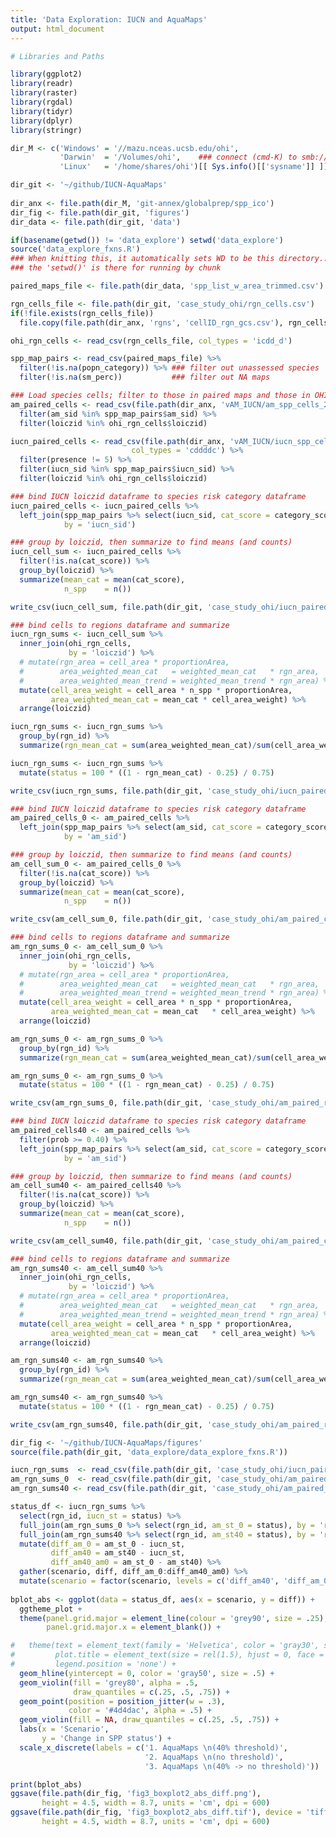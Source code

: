 ```yaml
---
title: 'Data Exploration: IUCN and AquaMaps'
output: html_document
---
```


```r

# Libraries and Paths

library(ggplot2)
library(readr)
library(raster)
library(rgdal)
library(tidyr)
library(dplyr)
library(stringr)

dir_M <- c('Windows' = '//mazu.nceas.ucsb.edu/ohi',
           'Darwin'  = '/Volumes/ohi',    ### connect (cmd-K) to smb://mazu/ohi
           'Linux'   = '/home/shares/ohi')[[ Sys.info()[['sysname']] ]]

dir_git <- '~/github/IUCN-AquaMaps'
  
dir_anx <- file.path(dir_M, 'git-annex/globalprep/spp_ico')
dir_fig <- file.path(dir_git, 'figures')
dir_data <- file.path(dir_git, 'data')

if(basename(getwd()) != 'data_explore') setwd('data_explore')
source('data_explore_fxns.R')
### When knitting this, it automatically sets WD to be this directory...
### the 'setwd()' is there for running by chunk
```


```r


paired_maps_file <- file.path(dir_data, 'spp_list_w_area_trimmed.csv')

rgn_cells_file <- file.path(dir_git, 'case_study_ohi/rgn_cells.csv')
if(!file.exists(rgn_cells_file)) 
  file.copy(file.path(dir_anx, 'rgns', 'cellID_rgn_gcs.csv'), rgn_cells_file)

ohi_rgn_cells <- read_csv(rgn_cells_file, col_types = 'icdd_d')

spp_map_pairs <- read_csv(paired_maps_file) %>%
  filter(!is.na(popn_category)) %>% ### filter out unassessed species
  filter(!is.na(sm_perc))           ### filter out NA maps

### Load species cells; filter to those in paired maps and those in OHI regions
am_paired_cells <- read_csv(file.path(dir_anx, 'vAM_IUCN/am_spp_cells_2015.csv')) %>%
  filter(am_sid %in% spp_map_pairs$am_sid) %>%
  filter(loiczid %in% ohi_rgn_cells$loiczid)

iucn_paired_cells <- read_csv(file.path(dir_anx, 'vAM_IUCN/iucn_spp_cells_2015.csv'),
                           col_types = 'cddddc') %>%
  filter(presence != 5) %>%
  filter(iucn_sid %in% spp_map_pairs$iucn_sid) %>%
  filter(loiczid %in% ohi_rgn_cells$loiczid)

```

``` r

### bind IUCN loiczid dataframe to species risk category dataframe
iucn_paired_cells <- iucn_paired_cells %>%
  left_join(spp_map_pairs %>% select(iucn_sid, cat_score = category_score),
            by = 'iucn_sid')

### group by loiczid, then summarize to find means (and counts)
iucn_cell_sum <- iucn_paired_cells %>%
  filter(!is.na(cat_score)) %>%
  group_by(loiczid) %>%
  summarize(mean_cat = mean(cat_score),
            n_spp    = n())

write_csv(iucn_cell_sum, file.path(dir_git, 'case_study_ohi/iucn_paired_cell_sum.csv'))

### bind cells to regions dataframe and summarize
iucn_rgn_sums <- iucn_cell_sum %>%
  inner_join(ohi_rgn_cells,
             by = 'loiczid') %>%
  # mutate(rgn_area = cell_area * proportionArea,
  #        area_weighted_mean_cat   = weighted_mean_cat   * rgn_area,
  #        area_weighted_mean_trend = weighted_mean_trend * rgn_area) %>%
  mutate(cell_area_weight = cell_area * n_spp * proportionArea,
         area_weighted_mean_cat = mean_cat * cell_area_weight) %>%
  arrange(loiczid)

iucn_rgn_sums <- iucn_rgn_sums %>%
  group_by(rgn_id) %>%
  summarize(rgn_mean_cat = sum(area_weighted_mean_cat)/sum(cell_area_weight))

iucn_rgn_sums <- iucn_rgn_sums %>%
  mutate(status = 100 * ((1 - rgn_mean_cat) - 0.25) / 0.75)

write_csv(iucn_rgn_sums, file.path(dir_git, 'case_study_ohi/iucn_paired_region_sums.csv'))

```

``` r

### bind IUCN loiczid dataframe to species risk category dataframe
am_paired_cells_0 <- am_paired_cells %>%
  left_join(spp_map_pairs %>% select(am_sid, cat_score = category_score),
            by = 'am_sid')

### group by loiczid, then summarize to find means (and counts)
am_cell_sum_0 <- am_paired_cells_0 %>%
  filter(!is.na(cat_score)) %>%
  group_by(loiczid) %>%
  summarize(mean_cat = mean(cat_score),
            n_spp    = n())

write_csv(am_cell_sum_0, file.path(dir_git, 'case_study_ohi/am_paired_cell_sum_0.csv'))

### bind cells to regions dataframe and summarize
am_rgn_sums_0 <- am_cell_sum_0 %>%
  inner_join(ohi_rgn_cells,
             by = 'loiczid') %>%
  # mutate(rgn_area = cell_area * proportionArea,
  #        area_weighted_mean_cat   = weighted_mean_cat   * rgn_area,
  #        area_weighted_mean_trend = weighted_mean_trend * rgn_area) %>%
  mutate(cell_area_weight = cell_area * n_spp * proportionArea,
         area_weighted_mean_cat = mean_cat   * cell_area_weight) %>%
  arrange(loiczid)

am_rgn_sums_0 <- am_rgn_sums_0 %>%
  group_by(rgn_id) %>%
  summarize(rgn_mean_cat = sum(area_weighted_mean_cat)/sum(cell_area_weight))

am_rgn_sums_0 <- am_rgn_sums_0 %>%
  mutate(status = 100 * ((1 - rgn_mean_cat) - 0.25) / 0.75)

write_csv(am_rgn_sums_0, file.path(dir_git, 'case_study_ohi/am_paired_region_sums_0.csv'))

```

``` r

### bind IUCN loiczid dataframe to species risk category dataframe
am_paired_cells40 <- am_paired_cells %>%
  filter(prob >= 0.40) %>%
  left_join(spp_map_pairs %>% select(am_sid, cat_score = category_score),
            by = 'am_sid')

### group by loiczid, then summarize to find means (and counts)
am_cell_sum40 <- am_paired_cells40 %>%
  filter(!is.na(cat_score)) %>%
  group_by(loiczid) %>%
  summarize(mean_cat = mean(cat_score),
            n_spp    = n())

write_csv(am_cell_sum40, file.path(dir_git, 'case_study_ohi/am_paired_cell_sum40.csv'))

### bind cells to regions dataframe and summarize
am_rgn_sums40 <- am_cell_sum40 %>%
  inner_join(ohi_rgn_cells,
             by = 'loiczid') %>%
  # mutate(rgn_area = cell_area * proportionArea,
  #        area_weighted_mean_cat   = weighted_mean_cat   * rgn_area,
  #        area_weighted_mean_trend = weighted_mean_trend * rgn_area) %>%
  mutate(cell_area_weight = cell_area * n_spp * proportionArea,
         area_weighted_mean_cat = mean_cat   * cell_area_weight) %>%
  arrange(loiczid)

am_rgn_sums40 <- am_rgn_sums40 %>%
  group_by(rgn_id) %>%
  summarize(rgn_mean_cat = sum(area_weighted_mean_cat)/sum(cell_area_weight))

am_rgn_sums40 <- am_rgn_sums40 %>%
  mutate(status = 100 * ((1 - rgn_mean_cat) - 0.25) / 0.75)

write_csv(am_rgn_sums40, file.path(dir_git, 'case_study_ohi/am_paired_region_sums40.csv'))

```

``` r
dir_fig <- '~/github/IUCN-AquaMaps/figures'
source(file.path(dir_git, 'data_explore/data_explore_fxns.R'))

iucn_rgn_sums  <- read_csv(file.path(dir_git, 'case_study_ohi/iucn_paired_region_sums.csv'))
am_rgn_sums_0  <- read_csv(file.path(dir_git, 'case_study_ohi/am_paired_region_sums_0.csv'))
am_rgn_sums40 <- read_csv(file.path(dir_git, 'case_study_ohi/am_paired_region_sums40.csv'))

status_df <- iucn_rgn_sums %>%
  select(rgn_id, iucn_st = status) %>%
  full_join(am_rgn_sums_0 %>% select(rgn_id, am_st_0 = status), by = 'rgn_id') %>%
  full_join(am_rgn_sums40 %>% select(rgn_id, am_st40 = status), by = 'rgn_id') %>%
  mutate(diff_am_0 = am_st_0 - iucn_st,
         diff_am40 = am_st40 - iucn_st,
         diff_am40_am0 = am_st_0 - am_st40) %>%
  gather(scenario, diff, diff_am_0:diff_am40_am0) %>%
  mutate(scenario = factor(scenario, levels = c('diff_am40', 'diff_am_0', 'diff_am40_am0')))
  
bplot_abs <- ggplot(data = status_df, aes(x = scenario, y = diff)) +
  ggtheme_plot + 
  theme(panel.grid.major = element_line(colour = 'grey90', size = .25),
        panel.grid.major.x = element_blank()) +

#   theme(text = element_text(family = 'Helvetica', color = 'gray30', size = 12),
#         plot.title = element_text(size = rel(1.5), hjust = 0, face = 'bold'),
#         legend.position = 'none') +
  geom_hline(yintercept = 0, color = 'gray50', size = .5) +
  geom_violin(fill = 'grey80', alpha = .5,
              draw_quantiles = c(.25, .5, .75)) +
  geom_point(position = position_jitter(w = .3), 
             color = '#4d4dac', alpha = .5) +
  geom_violin(fill = NA, draw_quantiles = c(.25, .5, .75)) +
  labs(x = 'Scenario',
       y = 'Change in SPP status') +
  scale_x_discrete(labels = c('1. AquaMaps \n(40% threshold)', 
                              '2. AquaMaps \n(no threshold)', 
                              '3. AquaMaps \n(40% -> no threshold)'))

print(bplot_abs)
ggsave(file.path(dir_fig, 'fig3_boxplot2_abs_diff.png'),
       height = 4.5, width = 8.7, units = 'cm', dpi = 600)
ggsave(file.path(dir_fig, 'fig3_boxplot2_abs_diff.tif'), device = 'tiff',
       height = 4.5, width = 8.7, units = 'cm', dpi = 600)

```
